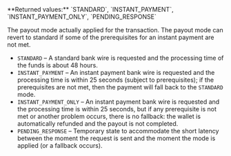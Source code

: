 <ResponseField name="ModeApplied" type="string" >    
**Returned values:** `STANDARD`, `INSTANT_PAYMENT`, `INSTANT_PAYMENT_ONLY`, `PENDING_RESPONSE`

The payout mode actually applied for the transaction. The payout mode can revert to standard if some of the prerequisites for an instant payment are not met.  
- `STANDARD` – A standard bank wire is requested and the processing time of the funds is about 48 hours.  
- `INSTANT_PAYMENT` – An instant payment bank wire is requested and the processing time is within 25 seconds (subject to prerequisites); if the prerequisites are not met, then the payment will fall back to the `STANDARD` mode.  
- `INSTANT_PAYMENT_ONLY` – An instant payment bank wire is requested and the processing time is within 25 seconds, but if any prerequisite is not met or another problem occurs, there is no fallback: the wallet is automatically refunded and the payout is not completed.  
- `PENDING_RESPONSE` – Temporary state to accommodate the short latency between the moment the request is sent and the moment the mode is applied (or a fallback occurs).  
</ResponseField>